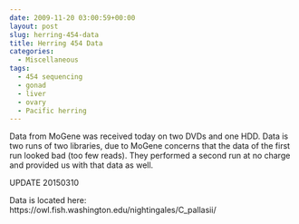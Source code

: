 ```yaml
---
date: 2009-11-20 03:00:59+00:00
layout: post
slug: herring-454-data
title: Herring 454 Data
categories:
  - Miscellaneous
tags:
  - 454 sequencing
  - gonad
  - liver
  - ovary
  - Pacific herring
---
```


Data from MoGene was received today on two DVDs and one HDD. Data is two runs of two libraries, due to MoGene concerns that the data of the first run looked bad (too few reads). They performed a second run at no charge and provided us with that data as well.



UPDATE 20150310

Data is located here: https://owl.fish.washington.edu/nightingales/C_pallasii/
